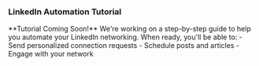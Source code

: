 ### LinkedIn Automation Tutorial

<Warning>
  **Tutorial Coming Soon!** We're working on a step-by-step guide to help you automate your LinkedIn networking.
</Warning>

<Card>
  When ready, you'll be able to:
  - Send personalized connection requests
  - Schedule posts and articles
  - Engage with your network
</Card>

